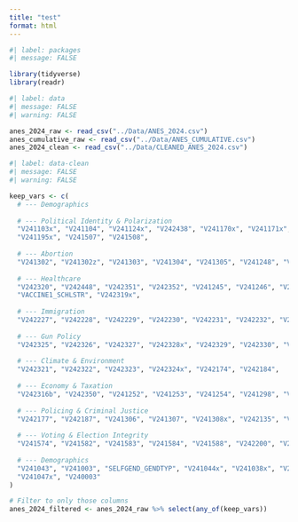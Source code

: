```yaml
---
title: "test"
format: html
---
```


```r
#| label: packages
#| message: FALSE

library(tidyverse)
library(readr)
```

```r
#| label: data
#| message: FALSE
#| warning: FALSE

anes_2024_raw <- read_csv("../Data/ANES_2024.csv")
anes_cumulative_raw <- read_csv("../Data/ANES_CUMULATIVE.csv")
anes_2024_clean <- read_csv("../Data/CLEANED_ANES_2024.csv")
```

```r
#| label: data-clean
#| message: FALSE
#| warning: FALSE

keep_vars <- c(
  # --- Demographics
  
  # --- Political Identity & Polarization
  "V241103x", "V241104", "V241124x", "V242438", "V241170x", "V241171x", "V241172x", "V241173x",
  "V241195x", "V241507", "V241508",
  
  # --- Abortion
  "V241302", "V241302z", "V241303", "V241304", "V241305", "V241248", "V241249", "V242176", "V242186",
  
  # --- Healthcare
  "V242320", "V242448", "V242351", "V242352", "V241245", "V241246", "V241247", "VACCINE1_SCHL",
  "VACCINE1_SCHLSTR", "V242319x",
  
  # --- Immigration
  "V242227", "V242228", "V242229", "V242230", "V242231", "V242232", "V242233", "V242234", "V242187",
  
  # --- Gun Policy
  "V242325", "V242326", "V242327", "V242328x", "V242329", "V242330", "V242175", "V242185",
  
  # --- Climate & Environment
  "V242321", "V242322", "V242323", "V242324x", "V242174", "V242184",
  
  # --- Economy & Taxation
  "V242316b", "V242350", "V241252", "V241253", "V241254", "V241298", "V241299", "V241300", "V241301",
  
  # --- Policing & Criminal Justice
  "V242177", "V242187", "V241306", "V241307", "V241308x", "V242135", "V242442",
  
  # --- Voting & Election Integrity
  "V241574", "V241582", "V241583", "V241584", "V241588", "V242200", "V242201", "V242202", "V242203",
  
  # --- Demographics
  "V241043", "V241003", "SELFGEND_GENDTYP", "V241044x", "V241038x", "V241039", "V241045", "V241046",
  "V241047x", "V240003"
)

# Filter to only those columns
anes_2024_filtered <- anes_2024_raw %>% select(any_of(keep_vars))

```

